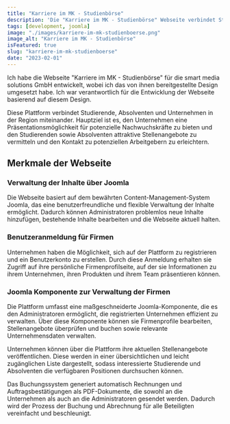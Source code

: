 ```yaml
---
title: "Karriere im MK - Studienbörse"
description: 'Die "Karriere im MK - Studienbörse" Webseite verbindet Studierende, Absolventen und Unternehmen in der Region miteinander.'
tags: [development, joomla]
image: "./images/karriere-im-mk-studienboerse.png"
image_alt: "Karriere im MK - Studienbörse"
isFeatured: true
slug: "karriere-im-mk-studienboerse"
date: "2023-02-01"
---
```



Ich habe die Webseite "Karriere im MK - Studienbörse" für die smart media solutions GmbH entwickelt, wobei ich das von ihnen bereitgestellte Design umgesetzt habe. Ich war verantwortlich für die Entwicklung der Webseite basierend auf diesem Design.

Diese Plattform verbindet Studierende, Absolventen und Unternehmen in der Region miteinander. Hauptziel ist es, den Unternehmen eine Präsentationsmöglichkeit für potenzielle Nachwuchskräfte zu bieten und den Studierenden sowie Absolventen attraktive Stellenangebote zu vermitteln und den Kontakt zu potenziellen Arbeitgebern zu erleichtern.

<ProjectDetails
  client="smart media solutions GmbH"
  handover="02/2023"
  services="HTML, SCSS, JavaScript, PHP, Joomla, MySQL"
  website="https://karriere-im-mk.de/"
/>

## Merkmale der Webseite

### Verwaltung der Inhalte über Joomla

Die Webseite basiert auf dem bewährten Content-Management-System Joomla, das eine benutzerfreundliche und flexible Verwaltung der Inhalte ermöglicht. Dadurch können Administratoren problemlos neue Inhalte hinzufügen, bestehende Inhalte bearbeiten und die Webseite aktuell halten.

### Benutzeranmeldung für Firmen

Unternehmen haben die Möglichkeit, sich auf der Plattform zu registrieren und ein Benutzerkonto zu erstellen. Durch diese Anmeldung erhalten sie Zugriff auf ihre persönliche Firmenprofilseite, auf der sie Informationen zu ihrem Unternehmen, ihren Produkten und ihrem Team präsentieren können.

### Joomla Komponente zur Verwaltung der Firmen

Die Plattform umfasst eine maßgeschneiderte Joomla-Komponente, die es den Administratoren ermöglicht, die registrierten Unternehmen effizient zu verwalten. Über diese Komponente können sie Firmenprofile bearbeiten, Stellenangebote überprüfen und buchen sowie relevante Unternehmensdaten verwalten.

Unternehmen können über die Plattform ihre aktuellen Stellenangebote veröffentlichen. Diese werden in einer übersichtlichen und leicht zugänglichen Liste dargestellt, sodass interessierte Studierende und Absolventen die verfügbaren Positionen durchsuchen können.

Das Buchungssystem generiert automatisch Rechnungen und Auftragsbestätigungen als PDF-Dokumente, die sowohl an die Unternehmen als auch an die Administratoren gesendet werden. Dadurch wird der Prozess der Buchung und Abrechnung für alle Beteiligten vereinfacht und beschleunigt.
